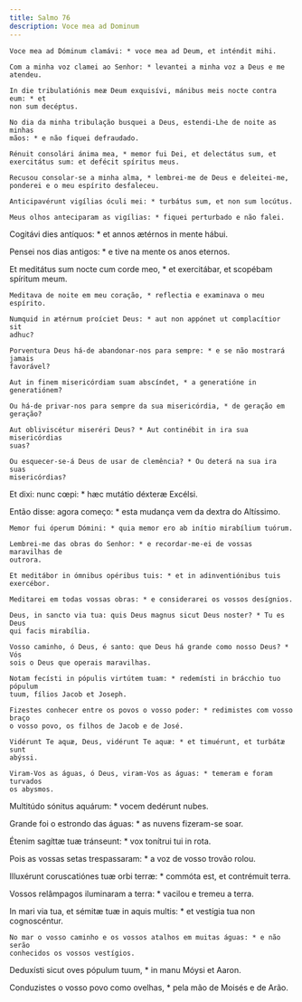 ```yaml
---
title: Salmo 76
description: Voce mea ad Dominum
---
```


<div class="side-by-side not-content">

    Voce mea ad Dóminum clamávi: * voce mea ad Deum, et inténdit mihi.

    Com a minha voz clamei ao Senhor: * levantei a minha voz a Deus e me
    atendeu.

    In die tribulatiónis meæ Deum exquisívi, mánibus meis nocte contra eum: * et
    non sum decéptus.

    No dia da minha tribulação busquei a Deus, estendi-Lhe de noite as minhas
    mãos: * e não fiquei defraudado.

    Rénuit consolári ánima mea, * memor fui Dei, et delectátus sum, et
    exercitátus sum: et defécit spíritus meus.

    Recusou consolar-se a minha alma, * lembrei-me de Deus e deleitei-me,
    ponderei e o meu espírito desfaleceu.

    Anticipavérunt vigílias óculi mei: * turbátus sum, et non sum locútus.

    Meus olhos anteciparam as vigílias: * fiquei perturbado e não falei.
  </span>

Cogitávi dies antíquos: * et annos ætérnos in mente hábui.

Pensei nos dias antigos: * e tive na mente os anos eternos.

  <span>
    Et meditátus sum nocte cum corde meo, * et exercitábar, et scopébam spíritum
    meum.

    Meditava de noite em meu coração, * reflectia e examinava o meu espírito.

    Numquid in ætérnum proíciet Deus: * aut non appónet ut complacítior sit
    adhuc?

    Porventura Deus há-de abandonar-nos para sempre: * e se não mostrará jamais
    favorável?

    Aut in finem misericórdiam suam abscíndet, * a generatióne in generatiónem?

    Ou há-de privar-nos para sempre da sua misericórdia, * de geração em
    geração?

    Aut obliviscétur miseréri Deus? * Aut continébit in ira sua misericórdias
    suas?

    Ou esquecer-se-á Deus de usar de clemência? * Ou deterá na sua ira suas
    misericórdias?
  </span>

Et dixi: nunc cœpi: * hæc mutátio déxteræ Excélsi.

  <span>
    Então disse: agora começo: * esta mudança vem da dextra do Altíssimo.

    Memor fui óperum Dómini: * quia memor ero ab inítio mirabílium tuórum.

    Lembrei-me das obras do Senhor: * e recordar-me-ei de vossas maravilhas de
    outrora.

    Et meditábor in ómnibus opéribus tuis: * et in adinventiónibus tuis
    exercébor.

    Meditarei em todas vossas obras: * e considerarei os vossos desígnios.

    Deus, in sancto via tua: quis Deus magnus sicut Deus noster? * Tu es Deus
    qui facis mirabília.

    Vosso caminho, ó Deus, é santo: que Deus há grande como nosso Deus? * Vós
    sois o Deus que operais maravilhas.

    Notam fecísti in pópulis virtútem tuam: * redemísti in brácchio tuo pópulum
    tuum, fílios Jacob et Joseph.

    Fizestes conhecer entre os povos o vosso poder: * redimistes com vosso braço
    o vosso povo, os filhos de Jacob e de José.

    Vidérunt Te aquæ, Deus, vidérunt Te aquæ: * et timuérunt, et turbátæ sunt
    abýssi.

    Viram-Vos as águas, ó Deus, viram-Vos as águas: * temeram e foram turvados
    os abysmos.
  </span>

Multitúdo sónitus aquárum: * vocem dedérunt nubes.

Grande foi o estrondo das águas: * as nuvens fizeram-se soar.

Étenim sagíttæ tuæ tránseunt: * vox tonítrui tui in rota.

Pois as vossas setas trespassaram: * a voz de vosso trovão rolou.

  <span>
    Illuxérunt coruscatiónes tuæ orbi terræ: * commóta est, et contrémuit terra.
  </span>

Vossos relâmpagos iluminaram a terra: * vacilou e tremeu a terra.

  <span>
    In mari via tua, et sémitæ tuæ in aquis multis: * et vestígia tua non
    cognoscéntur.

    No mar o vosso caminho e os vossos atalhos em muitas águas: * e não serão
    conhecidos os vossos vestígios.
  </span>

Deduxísti sicut oves pópulum tuum, * in manu Móysi et Aaron.

  <span>
    Conduzistes o vosso povo como ovelhas, * pela mão de Moisés e de Arão.

</div>
